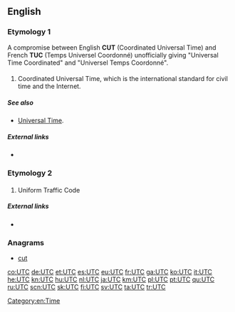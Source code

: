 ==English==

===Etymology 1===
A compromise between English '''CUT''' (Coordinated Universal Time) and French '''TUC''' (Temps Universel Coordonné) unofficially giving "Universal Time Coordinated" and "Universel Temps Coordonné".

===={{initialism-old|en}}====
{{head|en}}

# Coordinated Universal Time, which is the international standard for civil time and the Internet.

=====See also=====
* [[Universal Time]].

=====External links=====
* {{pedia|lang=en|Coordinated Universal Time}}


===Etymology 2===

===={{initialism-old|en}}====
{{head|en}}

# {{context|US|legal|lang=en}} Uniform Traffic Code

=====External links=====
* {{pedia|lang=en|Traffic Code}}

===Anagrams===
* [[cut#English|cut]]

[[Category:en:Time]]

[[co:UTC]]
[[de:UTC]]
[[et:UTC]]
[[es:UTC]]
[[eu:UTC]]
[[fr:UTC]]
[[ga:UTC]]
[[ko:UTC]]
[[it:UTC]]
[[he:UTC]]
[[kn:UTC]]
[[hu:UTC]]
[[nl:UTC]]
[[ja:UTC]]
[[km:UTC]]
[[pl:UTC]]
[[pt:UTC]]
[[qu:UTC]]
[[ru:UTC]]
[[scn:UTC]]
[[sk:UTC]]
[[fi:UTC]]
[[sv:UTC]]
[[ta:UTC]]
[[tr:UTC]]
